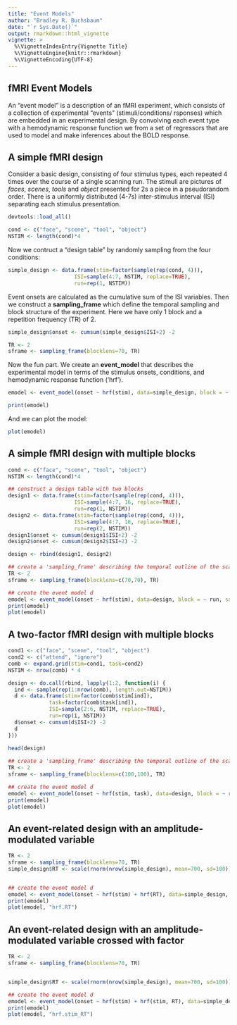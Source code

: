 ```yaml
---
title: "Event Models"
author: "Bradley R. Buchsbaum"
date: "`r Sys.Date()`"
output: rmarkdown::html_vignette
vignette: >
  %\VignetteIndexEntry{Vignette Title}
  %\VignetteEngine{knitr::rmarkdown}
  %\VignetteEncoding{UTF-8}
---
```



## fMRI Event Models

An "event model" is a description of an fMRI experiment, which consists of a collection of experimental "events" (stimuli/conditions/ rsponses) which are embedded in an experimental design. By convolving each event type with a hemodynamic response function we from a set of regressors that are used to model and make inferences about the BOLD response.

## A simple fMRI design

Consider a basic design, consisting of four stimulus types, each repeated 4 times over the course of a single scanning run. The stimuli are pictures of *faces*, *scenes*, *tools* and *object* presented for 2s a piece in a pseudorandom order. There is a uniformly distributed (4-7s) inter-stimulus interval (ISI) separating each stimulus presentation.

```r
devtools::load_all()
```

```r

cond <- c("face", "scene", "tool", "object")
NSTIM <- length(cond)*4

```


Now we contruct a "design table" by randomly sampling from the four conditions:

```r

simple_design <- data.frame(stim=factor(sample(rep(cond, 4))), 
                     ISI=sample(4:7, NSTIM, replace=TRUE), 
                     run=rep(1, NSTIM))

```

Event onsets are calculated as the cumulative sum of the ISI variables. Then we construct a **sampling_frame** which define the temporal sampling and block structure of the experiment. Here we have only 1 block and a repetition frequency (TR) of 2.

```r
simple_design$onset <- cumsum(simple_design$ISI+2) -2

TR <- 2
sframe <- sampling_frame(blocklens=70, TR)

```

Now the fun part. We create an **event_model** that describes the experimental model in terms of the stimulus onsets, conditions, and hemodynamic response function ('hrf').

```r

emodel <- event_model(onset ~ hrf(stim), data=simple_design, block = ~ run, sampling_frame=sframe)

```

```r
print(emodel)
```

And we can plot the model:

```r
plot(emodel)
```

## A simple fMRI design with multiple blocks

```r

cond <- c("face", "scene", "tool", "object")
NSTIM <- length(cond)*4

## construct a design table with two blocks
design1 <- data.frame(stim=factor(sample(rep(cond, 4))), 
                     ISI=sample(4:7, 16, replace=TRUE), 
                     run=rep(1, NSTIM))
design2 <- data.frame(stim=factor(sample(rep(cond, 4))), 
                     ISI=sample(4:7, 16, replace=TRUE), 
                     run=rep(2, NSTIM))
design1$onset <- cumsum(design1$ISI+2) -2
design2$onset <- cumsum(design2$ISI+2) -2

design <- rbind(design1, design2)

## create a 'sampling_frame' describing the temporal outline of the scan consisting of 70 images collected every once every 2 seconds.
TR <- 2
sframe <- sampling_frame(blocklens=c(70,70), TR)

## create the event model d
emodel <- event_model(onset ~ hrf(stim), data=design, block = ~ run, sampling_frame=sframe)
print(emodel)
plot(emodel)
```

## A two-factor fMRI design with multiple blocks


```r

cond1 <- c("face", "scene", "tool", "object")
cond2 <- c("attend", "ignore")
comb <- expand.grid(stim=cond1, task=cond2)
NSTIM <- nrow(comb) * 4

design <- do.call(rbind, lapply(1:2, function(i) {
  ind <- sample(rep(1:nrow(comb), length.out=NSTIM))
  d <- data.frame(stim=factor(comb$stim[ind]),
             task=factor(comb$task[ind]),
             ISI=sample(2:6, NSTIM, replace=TRUE), 
             run=rep(i, NSTIM))
  d$onset <- cumsum(d$ISI+2) -2
  d
}))

head(design)
       
## create a 'sampling_frame' describing the temporal outline of the scan consisting of 70 images collected every once every 2 seconds.
TR <- 2
sframe <- sampling_frame(blocklens=c(100,100), TR)

## create the event model d
emodel <- event_model(onset ~ hrf(stim, task), data=design, block = ~ run, sampling_frame=sframe)
print(emodel)
plot(emodel)
```

## An event-related design with an amplitude-modulated variable

```r
TR <- 2
sframe <- sampling_frame(blocklens=70, TR)
simple_design$RT <- scale(rnorm(nrow(simple_design), mean=700, sd=100))


## create the event model d
emodel <- event_model(onset ~ hrf(stim) + hrf(RT), data=simple_design, block = ~ run, sampling_frame=sframe)
print(emodel)
plot(emodel, "hrf.RT")
```

## An event-related design with an amplitude-modulated variable crossed with factor

```r
TR <- 2
sframe <- sampling_frame(blocklens=70, TR)


simple_design$RT <- scale(rnorm(nrow(simple_design), mean=700, sd=100))

## create the event model d
emodel <- event_model(onset ~ hrf(stim) + hrf(stim, RT), data=simple_design, block = ~ run, sampling_frame=sframe)
print(emodel)
plot(emodel, "hrf.stim_RT")
```

